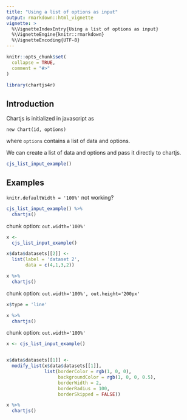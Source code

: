 ```yaml
---
title: "Using a list of options as input"
output: rmarkdown::html_vignette
vignette: >
  %\VignetteIndexEntry{Using a list of options as input}
  %\VignetteEngine{knitr::rmarkdown}
  %\VignetteEncoding{UTF-8}
---
```


```r
knitr::opts_chunk$set(
  collapse = TRUE,
  comment = "#>"
)
```

```r
library(chartjs4r)
```

## Introduction

Chartjs is initialized in javascript as

```
new Chart(id, options)
```
where `options` contains a list of data and options.

We can create a list of data and options and pass it directly to chartjs.

```r
cjs_list_input_example()
```

## Examples

`knitr.defaultWidth = '100%'` not working?

```r
cjs_list_input_example() %>% 
  chartjs()
```

chunk option: `out.width='100%'`

```r
x <-
  cjs_list_input_example()

x$data$datasets[[2]] <-
  list(label = 'dataset 2',
       data = c(4,1,3,2))

x %>% 
  chartjs()
```

chunk option: `out.width='100%', out.height='200px'`

```r
x$type = 'line'

x %>% 
  chartjs()
```

chunk option: `out.width='100%'`

```r
x <- cjs_list_input_example()


x$data$datasets[[1]] <-
  modify_list(x$data$datasets[[1]],
              list(borderColor = rgb(1, 0, 0),
                   backgroundColor = rgb(1, 0, 0, 0.5),
                   borderWidth = 2,
                   borderRadius = 100,
                   borderSkipped = FALSE))

x %>% 
  chartjs()
```

